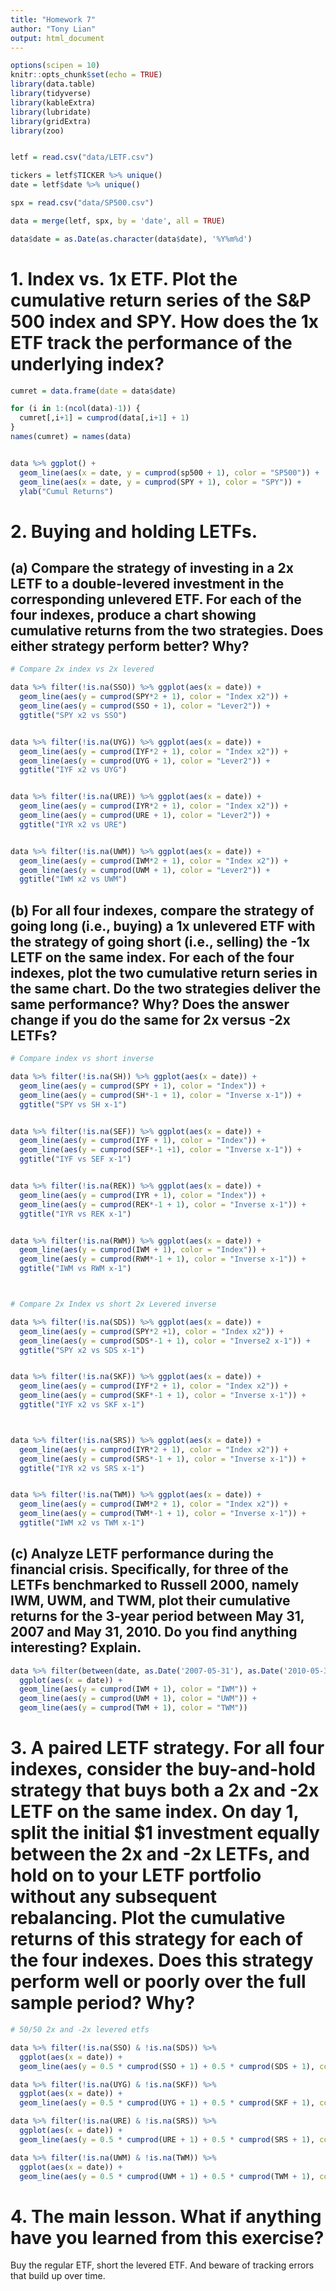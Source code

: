 ```yaml
---
title: "Homework 7"
author: "Tony Lian"
output: html_document
---
```



```r
options(scipen = 10)
knitr::opts_chunk$set(echo = TRUE)
library(data.table)
library(tidyverse)
library(kableExtra)
library(lubridate)
library(gridExtra)
library(zoo)


letf = read.csv("data/LETF.csv")

tickers = letf$TICKER %>% unique()
date = letf$date %>% unique()

spx = read.csv("data/SP500.csv")

data = merge(letf, spx, by = 'date', all = TRUE)

data$date = as.Date(as.character(data$date), '%Y%m%d')

```



# 1. Index vs. 1x ETF. Plot the cumulative return series of the S&P 500 index and SPY. How does the 1x ETF track the performance of the underlying index?

```r
cumret = data.frame(date = data$date)

for (i in 1:(ncol(data)-1)) {
  cumret[,i+1] = cumprod(data[,i+1] + 1)
}
names(cumret) = names(data)


data %>% ggplot() + 
  geom_line(aes(x = date, y = cumprod(sp500 + 1), color = "SP500")) + 
  geom_line(aes(x = date, y = cumprod(SPY + 1), color = "SPY")) +
  ylab("Cumul Returns")

```



# 2. Buying and holding LETFs.
## (a) Compare the strategy of investing in a 2x LETF to a double-levered investment in the corresponding unlevered ETF. For each of the four indexes, produce a chart showing cumulative returns from the two strategies. Does either strategy perform better? Why?

```r
# Compare 2x index vs 2x levered

data %>% filter(!is.na(SSO)) %>% ggplot(aes(x = date)) + 
  geom_line(aes(y = cumprod(SPY*2 + 1), color = "Index x2")) + 
  geom_line(aes(y = cumprod(SSO + 1), color = "Lever2")) + 
  ggtitle("SPY x2 vs SSO")


data %>% filter(!is.na(UYG)) %>% ggplot(aes(x = date)) + 
  geom_line(aes(y = cumprod(IYF*2 + 1), color = "Index x2")) + 
  geom_line(aes(y = cumprod(UYG + 1), color = "Lever2")) + 
  ggtitle("IYF x2 vs UYG")


data %>% filter(!is.na(URE)) %>% ggplot(aes(x = date)) + 
  geom_line(aes(y = cumprod(IYR*2 + 1), color = "Index x2")) + 
  geom_line(aes(y = cumprod(URE + 1), color = "Lever2")) + 
  ggtitle("IYR x2 vs URE")


data %>% filter(!is.na(UWM)) %>% ggplot(aes(x = date)) + 
  geom_line(aes(y = cumprod(IWM*2 + 1), color = "Index x2")) + 
  geom_line(aes(y = cumprod(UWM + 1), color = "Lever2")) + 
  ggtitle("IWM x2 vs UWM")


```





## (b) For all four indexes, compare the strategy of going long (i.e., buying) a 1x unlevered ETF with the strategy of going short (i.e., selling) the -1x LETF on the same index. For each of the four indexes, plot the two cumulative return series in the same chart. Do the two strategies deliver the same performance? Why? Does the answer change if you do the same for 2x versus -2x LETFs?

```r
# Compare index vs short inverse

data %>% filter(!is.na(SH)) %>% ggplot(aes(x = date)) + 
  geom_line(aes(y = cumprod(SPY + 1), color = "Index")) + 
  geom_line(aes(y = cumprod(SH*-1 + 1), color = "Inverse x-1")) +
  ggtitle("SPY vs SH x-1")


data %>% filter(!is.na(SEF)) %>% ggplot(aes(x = date)) + 
  geom_line(aes(y = cumprod(IYF + 1), color = "Index")) + 
  geom_line(aes(y = cumprod(SEF*-1 +1), color = "Inverse x-1")) + 
  ggtitle("IYF vs SEF x-1")


data %>% filter(!is.na(REK)) %>% ggplot(aes(x = date)) + 
  geom_line(aes(y = cumprod(IYR + 1), color = "Index")) + 
  geom_line(aes(y = cumprod(REK*-1 + 1), color = "Inverse x-1")) +
  ggtitle("IYR vs REK x-1")


data %>% filter(!is.na(RWM)) %>% ggplot(aes(x = date)) + 
  geom_line(aes(y = cumprod(IWM + 1), color = "Index")) + 
  geom_line(aes(y = cumprod(RWM*-1 + 1), color = "Inverse x-1")) +
  ggtitle("IWM vs RWM x-1")




```

```r
# Compare 2x Index vs short 2x Levered inverse

data %>% filter(!is.na(SDS)) %>% ggplot(aes(x = date)) + 
  geom_line(aes(y = cumprod(SPY*2 +1), color = "Index x2")) + 
  geom_line(aes(y = cumprod(SDS*-1 + 1), color = "Inverse2 x-1")) +
  ggtitle("SPY x2 vs SDS x-1")


data %>% filter(!is.na(SKF)) %>% ggplot(aes(x = date)) + 
  geom_line(aes(y = cumprod(IYF*2 + 1), color = "Index x2")) + 
  geom_line(aes(y = cumprod(SKF*-1 + 1), color = "Inverse x-1")) + 
  ggtitle("IYF x2 vs SKF x-1")



data %>% filter(!is.na(SRS)) %>% ggplot(aes(x = date)) + 
  geom_line(aes(y = cumprod(IYR*2 + 1), color = "Index x2")) + 
  geom_line(aes(y = cumprod(SRS*-1 + 1), color = "Inverse x-1")) + 
  ggtitle("IYR x2 vs SRS x-1")


data %>% filter(!is.na(TWM)) %>% ggplot(aes(x = date)) + 
  geom_line(aes(y = cumprod(IWM*2 + 1), color = "Index x2")) + 
  geom_line(aes(y = cumprod(TWM*-1 + 1), color = "Inverse x-1")) + 
  ggtitle("IWM x2 vs TWM x-1")

```





## (c) Analyze LETF performance during the financial crisis. Specifically, for three of the LETFs benchmarked to Russell 2000, namely IWM, UWM, and TWM, plot their cumulative returns for the 3-year period between May 31, 2007 and May 31, 2010. Do you find anything interesting? Explain.

```r

data %>% filter(between(date, as.Date('2007-05-31'), as.Date('2010-05-31'))) %>%
  ggplot(aes(x = date)) + 
  geom_line(aes(y = cumprod(IWM + 1), color = "IWM")) + 
  geom_line(aes(y = cumprod(UWM + 1), color = "UWM")) + 
  geom_line(aes(y = cumprod(TWM + 1), color = "TWM"))

```



# 3. A paired LETF strategy. For all four indexes, consider the buy-and-hold strategy that buys both a 2x and -2x LETF on the same index. On day 1, split the initial $1 investment equally between the 2x and -2x LETFs, and hold on to your LETF portfolio without any subsequent rebalancing. Plot the cumulative returns of this strategy for each of the four indexes. Does this strategy perform well or poorly over the full sample period? Why?

```r
# 50/50 2x and -2x levered etfs

data %>% filter(!is.na(SSO) & !is.na(SDS)) %>%
  ggplot(aes(x = date)) + 
  geom_line(aes(y = 0.5 * cumprod(SSO + 1) + 0.5 * cumprod(SDS + 1), color = "SSO+SDS")) 

data %>% filter(!is.na(UYG) & !is.na(SKF)) %>%
  ggplot(aes(x = date)) + 
  geom_line(aes(y = 0.5 * cumprod(UYG + 1) + 0.5 * cumprod(SKF + 1), color = "UYG+SKF"))

data %>% filter(!is.na(URE) & !is.na(SRS)) %>%
  ggplot(aes(x = date)) + 
  geom_line(aes(y = 0.5 * cumprod(URE + 1) + 0.5 * cumprod(SRS + 1), color = "URE+SRS"))

data %>% filter(!is.na(UWM) & !is.na(TWM)) %>%
  ggplot(aes(x = date)) + 
  geom_line(aes(y = 0.5 * cumprod(UWM + 1) + 0.5 * cumprod(TWM + 1), color = "UWM+TWM"))


```


# 4. The main lesson. What if anything have you learned from this exercise?

Buy the regular ETF, short the levered ETF. And beware of tracking errors that build up over time. 